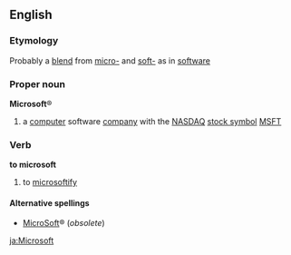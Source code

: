 {{wikipedia}}
==English==
===Etymology===
Probably a [[blend]] from [[micro-]] and [[soft-]] as in [[software]]

===Proper noun===
'''Microsoft'''&reg;
#a [[computer]] software [[company]] with the [[NASDAQ]] [[stock symbol]] [[MSFT]]

===Verb===
'''to microsoft'''
#{{slang}} to [[microsoftify]]

====Alternative spellings====
*[[MicroSoft]]&reg; (''obsolete'')<!-- what date or year did it change? -->

[[ja:Microsoft]]